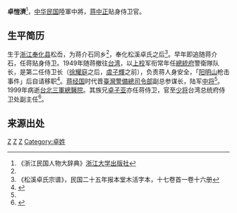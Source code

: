 '''卓愷濟'''{{BD|1922年||1999年||}}<ref name="Chuo">《浙江民国人物大辞典》[[浙江大学出版社|浙江大学出版社]]</ref>，[[中华民国|中华民国]]陸軍中將，[[蒋中正|蒋中正]]贴身侍卫官。

==生平简历==

生于[[浙江|浙江]][[奉化县|奉化县]]松岙，为蒋介石同乡<ref name="Chuo"/>，奉化松溪卓氏之后<ref name="Chuo family">《松溪卓氏宗谱》，民国二十五年报本堂木活字本，十七卷首一卷十六册</ref>。早年即追随蒋介石，任蒋贴身侍卫。1949年随蒋撤往[[台湾|台湾]]，以[[上校|上校]]军衔常年任[[台湾总统府|總統府]]警衛隊队长，是第二任侍卫长（[[徐耀庭|徐耀庭]]之后，[[虞子輝|虞子輝]]之前），负责蒋人身安全，「[[阳明山|阳明山]]枪击事件」后自请移职<ref>{{cite web |url=http://mp.rocmp.org/kind/president/guard.html |title=護衛台灣元戎安全的憲兵衛士 |publisher=中華民國後備憲兵論壇文史導覽 |access-date=2016-10-11 |archive-url=https://web.archive.org/web/20160304112629/http://mp.rocmp.org/kind/president/guard.html |archive-date=2016-03-04 |dead-url=yes }}</ref>。[[蒋经国|蒋经国]]时代晋[[臺灣警備總司令部|臺灣警備總司令部]]副总参谋长，陆军[[中将|中将]]<ref name="Chuo"/>。1999年病逝[[三軍總醫院|台北三軍總醫院]]。其族兄[[卓子亚|卓子亚]]亦任蒋侍卫，官至[[少将|少将]]台湾总统府侍卫处副主任<ref>{{cite web |url=http://www.zhjp.net/pdpx.asp?page=1&lb=3&xsid=277 |title=卓氏家谱 |publisher=中华家谱网 }}{{Dead link|date=2018年9月 |bot=InternetArchiveBot |fix-attempted=yes }}</ref>。

==来源出处==
{{reflist|2}}

[[Category:奉化人|Z]]
[[Category:中华民国陸軍中将|Z]]
[[Category:台湾战后宁波移民|Z]]
[[Category:卓姓|Category:卓姓]]